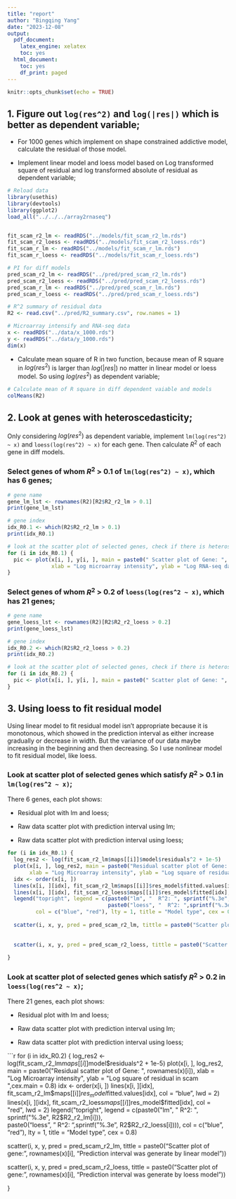 ---
title: "report"
author: "Bingqing Yang"
date: "2023-12-08"
output:
  pdf_document:
    latex_engine: xelatex
    toc: yes
  html_document:
    toc: yes
    df_print: paged
---

```{r setup, include=FALSE}
knitr::opts_chunk$set(echo = TRUE)
```

## 1. Figure out `log(res^2)` and `log(|res|)` which is better as dependent variable;

* For 1000 genes which implement on shape constrained addictive model, calculate the residual of those model.

* Implement linear model and loess model based on Log transformed square of residual and log transformed absolute of residual as dependent variable;


```{r}
# Reload data
library(usethis)
library(devtools)
library(ggplot2)
load_all("../../../array2rnaseq")


fit_scam_r2_lm <- readRDS("../models/fit_scam_r2_lm.rds")
fit_scam_r2_loess <- readRDS("../models/fit_scam_r2_loess.rds")
fit_scam_r_lm <- readRDS("../models/fit_scam_r_lm.rds")
fit_scam_r_loess <- readRDS("../models/fit_scam_r_loess.rds")

# PI for diff models
pred_scam_r2_lm <- readRDS("../pred/pred_scam_r2_lm.rds")
pred_scam_r2_loess <- readRDS("../pred/pred_scam_r2_loess.rds")
pred_scam_r_lm <- readRDS("../pred/pred_scam_r_lm.rds")
pred_scam_r_loess <- readRDS("../pred/pred_scam_r_loess.rds")

# R^2 summary of residual data
R2 <- read.csv("../pred/R2_summary.csv", row.names = 1)

# Microarray intensify and RNA-seq data
x <- readRDS("../data/x_1000.rds")
y <- readRDS("../data/y_1000.rds")
dim(x)
```

* Calculate mean square of R in two function, because mean of R square in $log(res^2)$ is larger than $log(|res|)$ no matter in linear model or loess model. So using $log(res^2)$ as dependent variable;

```{r}
# Calculate mean of R square in diff dependent vaiable and models
colMeans(R2)
```

## 2. Look at genes with heteroscedasticity;

Only considering $log(res^2)$ as dependent variable, implement `lm(log(res^2) ~ x)` and `loess(log(res^2) ~ x)` for each gene. Then calculate $R^2$ of each gene in diff models.  


### Select genes of whom $R^2$ > 0.1 of `lm(log(res^2) ~ x)`, which has 6 genes;  

```{r}
# gene name
gene_lm_lst <- rownames(R2)[R2$R2_r2_lm > 0.1]
print(gene_lm_lst)

# gene index
idx_R0.1 <- which(R2$R2_r2_lm > 0.1) 
print(idx_R0.1)
```



```{r}
# look at the scatter plot of selected genes, check if there is heteroscedasticity
for (i in idx_R0.1) {
  pic <- plot(x[i, ], y[i, ], main = paste0(" Scatter plot of Gene: ", rownames(x)[i]), 
              xlab = "Log microarray intensity", ylab = "Log RNA-seq data")
}
```


### Select genes of whom $R^2$ > 0.2 of `loess(log(res^2 ~ x)`, which has 21 genes;

```{r}
# gene name
gene_loess_lst <- rownames(R2)[R2$R2_r2_loess > 0.2]
print(gene_loess_lst)

# gene index
idx_R0.2 <- which(R2$R2_r2_loess > 0.2)
print(idx_R0.2)
```



```{r}
# look at the scatter plot of selected genes, check if there is heteroscedasticity
for (i in idx_R0.2) {
  pic <- plot(x[i, ], y[i, ], main = paste0(" Scatter plot of Gene: ", rownames(x)[i]), xlab = "Log microarray intensity", ylab = "Log RNA-seq data")
}
```






## 3. Using loess to fit residual model  

Using linear model to fit residual model isn't appropriate because it is monotonous, which showed in the prediction interval as either increase gradually or decrease in width. But the variance of our data maybe increasing in the beginning and then decreasing. So I use nonlinear model to fit residual model, like loess.


### Look at scatter plot of selected genes which satisfy $R^2$ > 0.1 in `lm(log(res^2 ~ x)`;

There 6 genes, each plot shows:  

* Residual plot with lm and loess;  

* Raw data scatter plot with prediction interval using lm;  

* Raw data scatter plot with prediction interval using loess;

```{r}
for (i in idx_R0.1) {
  log_res2 <- log(fit_scam_r2_lm$maps[[i]]$model$residuals^2 + 1e-5)
  plot(x[i, ], log_res2, main = paste0("Residual scatter plot of Gene: ", rownames(x)[i]),  
       xlab = "Log Microarray intensity", ylab = "Log square of residual in scam ",cex.main = 0.8)
  idx <- order(x[i, ])
  lines(x[i, ][idx], fit_scam_r2_lm$maps[[i]]$res_model$fitted.values[idx], col = "blue", lwd = 2)
  lines(x[i, ][idx], fit_scam_r2_loess$maps[[i]]$res_model$fitted[idx], col = "red", lwd = 2)
  legend("topright", legend = c(paste0("lm", "  R^2: ", sprintf("%.3e", R2$R2_r2_lm[i])),  
                                paste0("loess", "  R^2: ",sprintf("%.3e", R2$R2_r2_loess[i]))), 
         col = c("blue", "red"), lty = 1, title = "Model type", cex = 0.8)
  
  scatter(i, x, y, pred = pred_scam_r2_lm, tittle = paste0("Scatter plot of gene: ", rownames(x)[i], "\n Prediction interval was generate by linear model"))
    
                       
  scatter(i, x, y, pred = pred_scam_r2_loess, tittle = paste0("Scatter plot of gene: ", rownames(x)[i], "\n Prediction interval was generate by loess model")) 
    
}
```


### Look at scatter plot of selected genes which satisfy $R^2$ > 0.2 in `loess(log(res^2 ~ x)`;

There 21 genes, each plot shows:  

* Residual plot with lm and loess;  

* Raw data scatter plot with prediction interval using lm;  

* Raw data scatter plot with prediction interval using loess;

```{r}
for (i in idx_R0.2) {
  log_res2 <- log(fit_scam_r2_lm$maps[[i]]$model$residuals^2 + 1e-5)
  plot(x[i, ], log_res2, main = paste0("Residual scatter plot of Gene: ", rownames(x)[i]),  
       xlab = "Log Microarray intensity", ylab = "Log square of residual in scam ",cex.main = 0.8)
  idx <- order(x[i, ])
  lines(x[i, ][idx], fit_scam_r2_lm$maps[[i]]$res_model$fitted.values[idx], col = "blue", lwd = 2)
  lines(x[i, ][idx], fit_scam_r2_loess$maps[[i]]$res_model$fitted[idx], col = "red", lwd = 2)
  legend("topright", legend = c(paste0("lm", "  R^2: ", sprintf("%.3e", R2$R2_r2_lm[i])),  
                                paste0("loess", "  R^2: ",sprintf("%.3e", R2$R2_r2_loess[i]))), 
         col = c("blue", "red"), lty = 1, title = "Model type", cex = 0.8)
  
  scatter(i, x, y, pred = pred_scam_r2_lm, tittle = paste0("Scatter plot of gene: ", rownames(x)[i], "\n Prediction interval was generate by linear model"))
    
                       
  scatter(i, x, y, pred = pred_scam_r2_loess, tittle = paste0("Scatter plot of gene: ", rownames(x)[i], "\n Prediction interval was generate by loess model")) 
    
}

